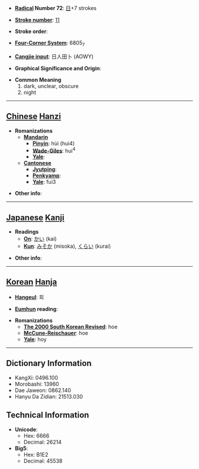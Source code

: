 * '''[[Wiktionary:Chinese radical index| Radical]] Number 72''': [[Wiktionary:Chinese radical index 日|日]]+7 strokes

* '''[[Wiktionary:Chinese total strokes index|Stroke number]]''': [[Wiktionary:Chinese total strokes index 11|11]]

* '''Stroke order''': 

* '''[[Wiktionary:Chinese four corner index|Four-Corner System]]''': 6805<sub>7</sub>

* '''[[Wiktionary:Chinese Cangjie index|Cangjie input]]''': 日人田卜 (AOWY)

* '''Graphical Significance and Origin''': 

* '''Common Meaning'''
*#dark, unclear, obscure
*# night


----

== [[Chinese]] [[Hanzi]] ==

* '''Romanizations'''
** '''[[Mandarin]]'''
*** '''[[Pinyin]]''': hùi (hui4)
*** '''[[Wade-Giles]]''': hui<sup>4</sup>
*** '''[[Yale]]''': 
** '''[[Cantonese]]'''
*** '''[[Jyutping]]''':
*** '''[[Penkyamp]]''': 
*** '''[[Yale]]''': fui3

* '''Other info''': 

----

== [[Japanese]] [[Kanji]] ==

* '''Readings'''
** '''[[On]]''': [[かい]] (kai)
** '''[[Kun]]''': [[みそか]] (misoka), [[くらい]] (kurai)

* '''Other info''':  

----

== [[Korean]] [[Hanja]] ==

* '''[[Hangeul]]''': 회

* '''[[Eumhun]] reading''': 

* '''Romanizations'''
** '''[[The 2000 South Korean Revised Romanization|The 2000 South Korean Revised]]''': hoe
** '''[[McCune-Reischauer]]''': hoe
** '''[[Yale]]''': hoy

----

== Dictionary Information ==

* KangXi: 0496.100
* Morobashi: 13960
* Dae Jaweon: 0862.140
* Hanyu Da Zidian: 21513.030

== Technical Information ==

* '''Unicode''':
** Hex: 6666
** Decimal: 26214
* '''Big5''':
** Hex: B1E2
** Decimal: 45538